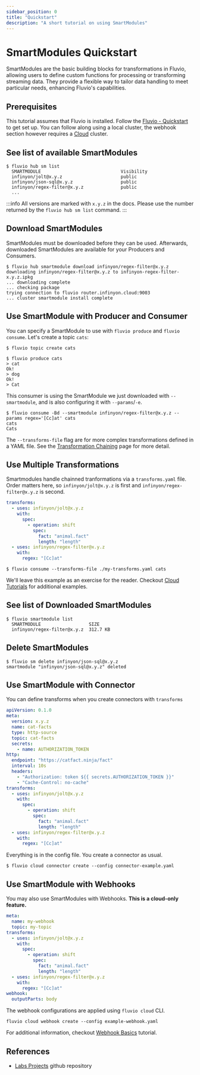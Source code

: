 ```yaml
---
sidebar_position: 0
title: "Quickstart"
description: "A short tutorial on using SmartModules"
---
```


# SmartModules Quickstart

SmartModules are the basic building blocks for transformations in Fluvio, allowing users to define custom functions for processing or transforming streaming data. They provide a flexible way to tailor data handling to meet particular needs, enhancing Fluvio's capabilities.

## Prerequisites

This tutorial assumes that Fluvio is installed. Follow the [Fluvio - Quickstart] to get set up. You can follow along using a local cluster, the webhook section however requires a [Cloud] cluster.


## See list of available SmartModules

```shell copy="fl"
$ fluvio hub sm list
  SMARTMODULE                              Visibility
  infinyon/jolt@x.y.z                      public
  infinyon/json-sql@x.y.z                  public
  infinyon/regex-filter@x.y.z              public
  ...
```

:::info
All versions are marked with `x.y.z` in the docs. Please use the number returned by the `fluvio hub sm list` command.
:::


## Download SmartModules

SmartModules must be downloaded before they can be used. Afterwards, downloaded SmartModules are available for your Producers and Consumers.


```shell copy="fl"
$ fluvio hub smartmodule download infinyon/regex-filter@x.y.z
downloading infinyon/regex-filter@x.y.z to infinyon-regex-filter-x.y.z.ipkg
... downloading complete
... checking package
trying connection to fluvio router.infinyon.cloud:9003
... cluster smartmodule install complete
```

## Use SmartModule with Producer and Consumer

You can specify a SmartModule to use with `fluvio produce` and `fluvio consume`. Let's create a topic `cats`:

```shell copy="fl"
$ fluvio topic create cats
```

```shell copy="fl"
$ fluvio produce cats
> cat
Ok!
> dog
Ok!
> Cat
```


This consumer is using the SmartModule we just downloaded with `--smartmodule`, and is also configuring it with `--params`/`-e`.

```shell copy="fl"
$ fluvio consume -Bd --smartmodule infinyon/regex-filter@x.y.z --params regex='[Cc]at' cats
cats
Cats
```

The `--transforms-file` flag are for more complex transformations defined in a YAML file. See the [Transformation Chaining] page for more detail.


## Use Multiple Transformations

Smartmodules handle chainned tranformations via a `transforms.yaml` file. Order matters here, so `infinyon/jolt@x.y.z` is first and `infinyon/regex-filter@x.y.z` is second.

```yaml
transforms:
  - uses: infinyon/jolt@x.y.z
    with:
      spec:
        - operation: shift
          spec:
            fact: "animal.fact"
            length: "length"
  - uses: infinyon/regex-filter@x.y.z
    with:
      regex: "[Cc]at"
```

```shell copy="fl"
$ fluvio consume --transforms-file ./my-transforms.yaml cats
```

We'll leave this example as an exercise for the reader. Checkout [Cloud Tutorials] for additional examples.


## See list of Downloaded SmartModules

```shell copy="fl"
$ fluvio smartmodule list
  SMARTMODULE                  SIZE
  infinyon/regex-filter@x.y.z  312.7 KB
```


## Delete SmartModules

```shell copy="fl"
$ fluvio sm delete infinyon/json-sql@x.y.z
smartmodule "infinyon/json-sql@x.y.z" deleted
```

## Use SmartModule with Connector

You can define transforms when you create connectors with `transforms`


```yaml title="connector-example.yaml"
apiVersion: 0.1.0
meta:
  version: x.y.z
  name: cat-facts
  type: http-source
  topic: cat-facts
  secrets:
    - name: AUTHORIZATION_TOKEN
http:
  endpoint: "https://catfact.ninja/fact"
  interval: 10s
  headers:
    - "Authorization: token ${{ secrets.AUTHORIZATION_TOKEN }}"
    - "Cache-Control: no-cache"
transforms:
  - uses: infinyon/jolt@x.y.z
    with:
      spec:
        - operation: shift
          spec:
            fact: "animal.fact"
            length: "length"
  - uses: infinyon/regex-filter@x.y.z
    with:
      regex: "[Cc]at"
```

Everything is in the config file. You create a connector as usual.

```shell copy="fl"
$ fluvio cloud connector create --config connector-example.yaml
```

## Use SmartModule with Webhooks

You may also use SmartModules with Webhooks. **This is a cloud-only feature.**

```yaml title="example-webhook.yaml"
meta:
  name: my-webhook
  topic: my-topic
transforms:
  - uses: infinyon/jolt@x.y.z
    with:
      spec:
        - operation: shift
          spec:
            fact: "animal.fact"
            length: "length"
  - uses: infinyon/regex-filter@x.y.z
    with:
      regex: "[Cc]at"
webhook:
  outputParts: body
```

The webhook configurations are applied using `fluvio cloud` CLI.

```shell copy="fl"
fluvio cloud webhook create --config example-webhook.yaml
```

For additional information, checkout [Webhook Basics] tutorial. 

## References

* [Labs Projects] github repository


[Fluvio - Quickstart]: fluvio/quickstart.mdx
[Transformation Chaining]: smartmodules/features/chaining.mdx
[`fluvio cloud`]: cloud/cli/overview.mdx
[Webhook Basics]: cloud/how-to/use-webhooks.mdx
[Cloud Tutorials]: cloud/tutorials/index.md
[Cloud]: cloud/overview.mdx
[Labs Projects]: https://github.com/infinyon/labs-projects
